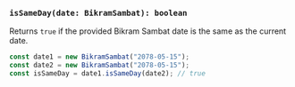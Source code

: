 ### `isSameDay(date: BikramSambat): boolean`

Returns `true` if the provided Bikram Sambat date is the same as the current date.

```jsx
const date1 = new BikramSambat("2078-05-15");
const date2 = new BikramSambat("2078-05-15");
const isSameDay = date1.isSameDay(date2); // true
```
